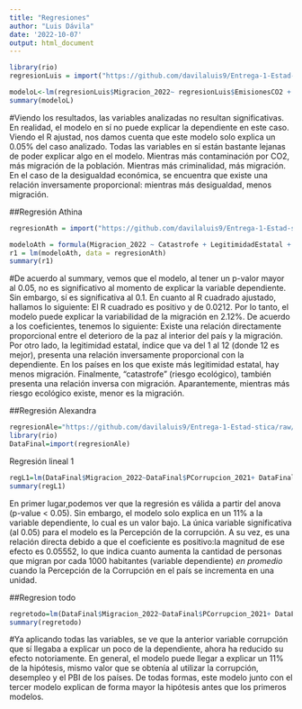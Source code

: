 ```yaml
---
title: "Regresiones"
author: "Luis Dávila"
date: '2022-10-07'
output: html_document
---
```



```r
library(rio)
regresionLuis = import("https://github.com/davilaluis9/Entrega-1-Estad-stica/raw/main/DataFINAL.csv")
```

```r

modeloL<-lm(regresionLuis$Migracion_2022~ regresionLuis$EmisionesCO2 + regresionLuis$`E2: Economic Inequality` + regresionLuis$Criminalidad, regresionLuis)
summary(modeloL)
```

#Viendo los resultados, las variables analizadas no resultan significativas. En realidad, el modelo en sí no puede explicar la dependiente en este caso. Viendo el R ajustad, nos damos cuenta que este modelo solo explica un 0.05% del caso analizado. Todas las variables en sí están bastante lejanas de poder explicar algo en el modelo. Mientras más contaminación por CO2, más migración de la población. Mientras más criminalidad, más migración. En el caso de la desigualdad económica, se encuentra que existe una relación inversamente proporcional: mientras más desigualdad, menos migración. 


##Regresión Athina

```r
regresionAth = import("https://github.com/davilaluis9/Entrega-1-Estad-stica/raw/main/DataFINAL.csv")
```

```r
modeloAth = formula(Migracion_2022 ~ Catastrofe + LegitimidadEstatal + Paz)
r1 = lm(modeloAth, data = regresionAth)
summary(r1)
```
#De acuerdo al summary, vemos que el modelo, al tener un p-valor mayor al 0.05, no es significativo al momento de explicar la variable dependiente. Sin embargo, sí es significativa al 0.1. En cuanto al R cuadrado ajustado, hallamos lo siguiente: El R cuadrado es positivo y de 0.0212. Por lo tanto, el modelo puede explicar la variabilidad de la migración en 2.12%.  De acuerdo a los coeficientes, tenemos lo siguiente: Existe una relación directamente proporcional entre el deterioro de la paz al interior del país y la migración. Por otro lado, la legitimidad estatal, índice que va del 1 al 12 (donde 12 es mejor), presenta una relación inversamente proporcional con la dependiente. En los países en los que existe más legitimidad estatal, hay menos migración. Finalmente, "catastrofe" (riesgo ecológico), también presenta una relación inversa con migración. Aparantemente, mientras más riesgo ecológico existe, menor es la migración. 


##Regresión Alexandra

```r
regresionAle="https://github.com/davilaluis9/Entrega-1-Estad-stica/raw/main/DataFINAL.csv"
library(rio)
DataFinal=import(regresionAle)
```

Regresión lineal 1
```r
regL1=lm(DataFinal$Migracion_2022~DataFinal$PCorrupcion_2021+ DataFinal$Desempleo_2021+DataFinal$PBI_2020)
summary(regL1)
```
En primer lugar,podemos ver que la regresión es válida a partir del anova (p-value < 0.05). Sin embargo, el modelo solo explica en un 11% a la variable dependiente, lo cual es un valor bajo. La única variable significativa (al 0.05) para el modelo es la Percepción de la corrupción. A su vez, es una relación directa debido a que el coeficiente es positivo:la magnitud de ese efecto es 0.05552, lo que indica cuanto aumenta la cantidad de personas que migran por cada 1000 habitantes (variable dependiente) *en promedio* cuando la Percepción de la Corrupción en el país se incrementa en una unidad.

##Regresion todo

```r
regretodo=lm(DataFinal$Migracion_2022~DataFinal$PCorrupcion_2021+ DataFinal$Desempleo_2021+DataFinal$PBI_2020 + DataFinal$`E2: Economic Inequality` + DataFinal$Criminalidad + DataFinal$EmisionesCO2 + DataFinal$LegitimidadEstatal + DataFinal$Paz + DataFinal$Catastrofe)
summary(regretodo)
```
#Ya aplicando todas las variables, se ve que la anterior variable corrupción que sí llegaba a explicar un poco de la dependiente, ahora ha reducido su efecto notoriamente. En general, el modelo puede llegar a explicar un 11% de la hipótesis, mismo valor que se obtenía al utilizar la corrupción, desempleo y el PBI de los países. De todas formas, este modelo junto con el tercer modelo explican de forma mayor la hipótesis antes que los primeros modelos. 



